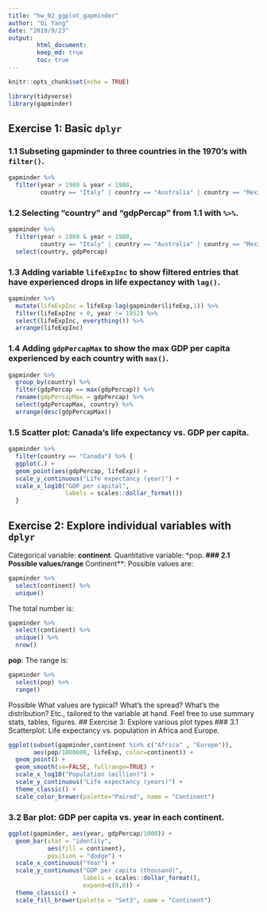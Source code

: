 ```yaml
---
title: "hw_02_ggplot_gapminder"
author: "Qi Yang"
date: "2019/9/23"
output: 
        html_document:
        keep_md: true
        toc: true
---
```


```r
knitr::opts_chunk$set(echo = TRUE)
```
```r
library(tidyverse)
library(gapminder)
```

## Exercise 1: Basic `dplyr`
### 1.1 Subseting gapminder to three countries in the 1970’s with `filter()`.
```r
gapminder %>%
  filter(year > 1969 & year < 1980,
         country == "Italy" | country == "Australia" | country == "Mexico")
```
### 1.2 Selecting “country” and “gdpPercap” from 1.1 with ` %>% `.
```r
gapminder %>%
  filter(year > 1969 & year < 1980,
         country == "Italy" | country == "Australia" | country == "Mexico") %>% 
  select(country, gdpPercap)
```
### 1.3 Adding variable `lifeExpInc` to show filtered entries that have experienced drops in life expectancy with `lag()`.
```r
gapminder %>%
  mutate(lifeExpInc = lifeExp-lag(gapminder$lifeExp,1)) %>% 
  filter(lifeExpInc < 0, year != 1952) %>% 
  select(lifeExpInc, everything()) %>% 
  arrange(lifeExpInc)
```
### 1.4 Adding `gdpPercapMax` to show the max GDP per capita experienced by each country with `max()`.
```r
gapminder %>% 
  group_by(country) %>% 
  filter(gdpPercap == max(gdpPercap)) %>% 
  rename(gdpPercapMax = gdpPercap) %>% 
  select(gdpPercapMax, country) %>% 
  arrange(desc(gdpPercapMax))
```
### 1.5 Scatter plot: Canada’s life expectancy vs. GDP per capita.
```r
gapminder %>% 
  filter(country == "Canada") %>% {
  ggplot(.) +
  geom_point(aes(gdpPercap, lifeExp)) +
  scale_y_continuous("Life expectancy (year)") +
  scale_x_log10("GDP per capital",
                labels = scales::dollar_format())
  }
```

## Exercise 2: Explore individual variables with `dplyr`
Categorical variable: **continent**.
Quantitative variable: *pop**.
### 2.1 Possible values/range
**Continent**: 
Possible values are:
```r
gapminder %>% 
  select(continent) %>% 
  unique()
```
The total number is:
```r
gapminder %>% 
  select(continent) %>% 
  unique() %>% 
  nrow()
```
**pop**:
The range is:
```r
gapminder %>% 
  select(pop) %>% 
  range()
```

Possible 
What values are typical? What’s the spread? What’s the distribution? Etc., tailored to the variable at hand.
Feel free to use summary stats, tables, figures.
## Exercise 3: Explore various plot types
### 3.1 Scatterplot: Life expectancy vs. population in Africa and Europe.
```r
ggplot(subset(gapminder,continent %in% c("Africa" , "Europe")),
       aes(pop/1000000, lifeExp, color=continent)) + 
  geom_point() +
  geom_smooth(se=FALSE, fullrange=TRUE) +
  scale_x_log10("Population (million)") +
  scale_y_continuous("Life expectancy (years)") +
  theme_classic() +
  scale_color_brewer(palette="Paired", name = "Continent")
```  

### 3.2 Bar plot: GDP per capita vs. year in each continent.
```r
ggplot(gapminder, aes(year, gdpPercap/1000)) +
  geom_bar(stat = "identity", 
           aes(fill = continent), 
           position = "dodge") + 
  scale_x_continuous("Year") +
  scale_y_continuous("GDP per capita (thousand)", 
                     labels = scales::dollar_format(), 
                     expand=c(0,0)) +
  theme_classic() + 
  scale_fill_brewer(palette = "Set3", name = "Continent")
```

